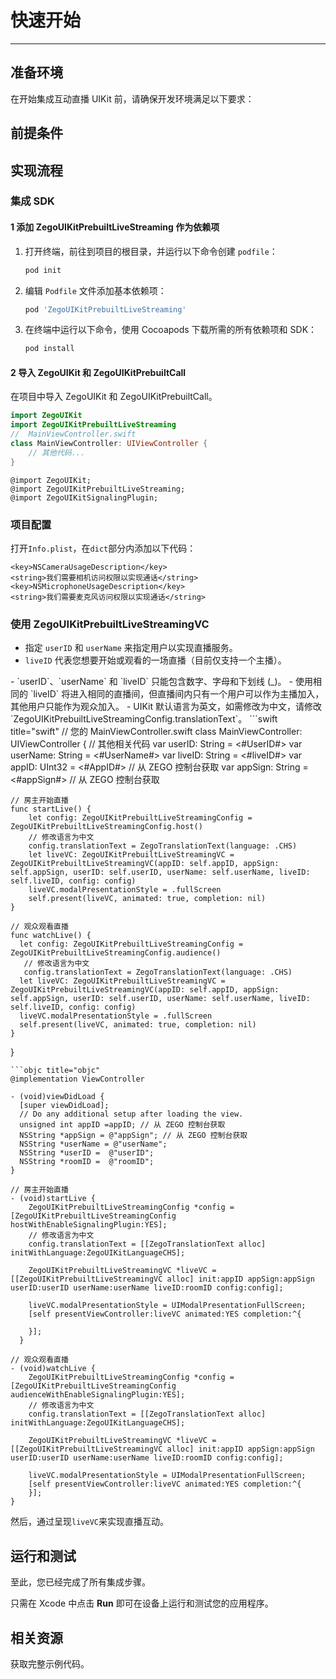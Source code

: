
# 快速开始

- - -

## 准备环境

在开始集成互动直播 UIKit 前，请确保开发环境满足以下要求：

<EnviromentRequiremenZh/>

## 前提条件

<UIKitCreateAccountAndServicesZh/>

## 实现流程

### 集成 SDK

#### 1 添加 ZegoUIKitPrebuiltLiveStreaming 作为依赖项
1. 打开终端，前往到项目的根目录，并运行以下命令创建 `podfile`：
    ```bash
    pod init
    ```
2. 编辑 `Podfile` 文件添加基本依赖项：
    ```ruby
    pod 'ZegoUIKitPrebuiltLiveStreaming'
    ```
3. 在终端中运行以下命令，使用 Cocoapods 下载所需的所有依赖项和 SDK：
    ```bash
    pod install
    ```

#### 2 导入 ZegoUIKit 和 ZegoUIKitPrebuiltCall

在项目中导入 ZegoUIKit 和 ZegoUIKitPrebuiltCall。
<CodeGroup>
```swift title="swift"
import ZegoUIKit
import ZegoUIKitPrebuiltLiveStreaming
//  MainViewController.swift
class MainViewController: UIViewController {
    // 其他代码...
}
  ```
```objc title="objc"
@import ZegoUIKit;
@import ZegoUIKitPrebuiltLiveStreaming;
@import ZegoUIKitSignalingPlugin;
  ```
</CodeGroup>


### 项目配置

打开`Info.plist`，在`dict`部分内添加以下代码：

```plist
<key>NSCameraUsageDescription</key>
<string>我们需要相机访问权限以实现通话</string>
<key>NSMicrophoneUsageDescription</key>
<string>我们需要麦克风访问权限以实现通话</string>
```

### 使用 ZegoUIKitPrebuiltLiveStreamingVC

- 指定 `userID` 和 `userName` 来指定用户以实现直播服务。
- `liveID` 代表您想要开始或观看的一场直播（目前仅支持一个主播）。

<Note title="说明">
- `userID`、`userName` 和 `liveID` 只能包含数字、字母和下划线 (_)。
- 使用相同的 `liveID` 将进入相同的直播间，但直播间内只有一个用户可以作为主播加入，其他用户只能作为观众加入。
- UIKit 默认语言为英文，如需修改为中文，请修改 `ZegoUIKitPrebuiltLiveStreamingConfig.translationText`。
</Note>

<CodeGroup>
```swift title="swift"
// 您的 MainViewController.swift
class MainViewController: UIViewController {
    // 其他相关代码
    var userID: String = <#UserID#>
    var userName: String = <#UserName#>
    var liveID: String = <#liveID#>
    var appID: UInt32 = <#AppID#> // 从 ZEGO 控制台获取
    var appSign: String = <#appSign#> // 从 ZEGO 控制台获取

    // 房主开始直播
    func startLive() {
        let config: ZegoUIKitPrebuiltLiveStreamingConfig = ZegoUIKitPrebuiltLiveStreamingConfig.host()
        // 修改语言为中文
        config.translationText = ZegoTranslationText(language: .CHS)
        let liveVC: ZegoUIKitPrebuiltLiveStreamingVC = ZegoUIKitPrebuiltLiveStreamingVC(appID: self.appID, appSign: self.appSign, userID: self.userID, userName: self.userName, liveID: self.liveID, config: config)
        liveVC.modalPresentationStyle = .fullScreen
        self.present(liveVC, animated: true, completion: nil)
    }

    // 观众观看直播
    func watchLive() {
      let config: ZegoUIKitPrebuiltLiveStreamingConfig = ZegoUIKitPrebuiltLiveStreamingConfig.audience()
       // 修改语言为中文
       config.translationText = ZegoTranslationText(language: .CHS)
      let liveVC: ZegoUIKitPrebuiltLiveStreamingVC = ZegoUIKitPrebuiltLiveStreamingVC(appID: self.appID, appSign: self.appSign, userID: self.userID, userName: self.userName, liveID: self.liveID, config: config)
      liveVC.modalPresentationStyle = .fullScreen
      self.present(liveVC, animated: true, completion: nil)
    }

}
```
```objc title="objc"
@implementation ViewController

- (void)viewDidLoad {
  [super viewDidLoad];
  // Do any additional setup after loading the view.
  unsigned int appID =appID; // 从 ZEGO 控制台获取
  NSString *appSign = @"appSign"; // 从 ZEGO 控制台获取
  NSString *userName = @"userName";
  NSString *userID =  @"userID";
  NSString *roomID =  @"roomID";
}

// 房主开始直播
- (void)startLive {
    ZegoUIKitPrebuiltLiveStreamingConfig *config = [ZegoUIKitPrebuiltLiveStreamingConfig hostWithEnableSignalingPlugin:YES];
    // 修改语言为中文
    config.translationText = [[ZegoTranslationText alloc] initWithLanguage:ZegoUIKitLanguageCHS];
   
    ZegoUIKitPrebuiltLiveStreamingVC *liveVC = [[ZegoUIKitPrebuiltLiveStreamingVC alloc] init:appID appSign:appSign userID:userID userName:userName liveID:roomID config:config];

    liveVC.modalPresentationStyle = UIModalPresentationFullScreen;
    [self presentViewController:liveVC animated:YES completion:^{

    }];
  }

// 观众观看直播
- (void)watchLive {
    ZegoUIKitPrebuiltLiveStreamingConfig *config = [ZegoUIKitPrebuiltLiveStreamingConfig audienceWithEnableSignalingPlugin:YES];
    // 修改语言为中文
    config.translationText = [[ZegoTranslationText alloc] initWithLanguage:ZegoUIKitLanguageCHS];
    
    ZegoUIKitPrebuiltLiveStreamingVC *liveVC = [[ZegoUIKitPrebuiltLiveStreamingVC alloc] init:appID appSign:appSign userID:userID userName:userName liveID:roomID config:config];
    
    liveVC.modalPresentationStyle = UIModalPresentationFullScreen;
    [self presentViewController:liveVC animated:YES completion:^{
    }];
}
```
</CodeGroup>

然后，通过呈现`liveVC`来实现直播互动。

## 运行和测试

至此，您已经完成了所有集成步骤。

只需在 Xcode 中点击 **Run** 即可在设备上运行和测试您的应用程序。


## 相关资源

<CardGroup cols={2}>
<Card title="示例代码" href="https://github.com/ZEGOCLOUD/zego_uikit_prebuilt_live_streaming_example_ios" target="_blank">
  获取完整示例代码。
</Card>
</CardGroup>
